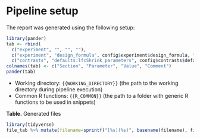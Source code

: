 # Pipeline setup

The report was generated using the following setup:

```r
library(pander)
tab <- rbind(
  c("experiment", "", "", ""),
  c("experiment", "design_formula", config$experiment$design_formula, ""),
  c("contrasts", "defaults:lfcShrink_parameters", config$contrasts$defaults$lfcShrink_parameters, ""))
colnames(tab) <- c("Section", "Parameter", "Value", "Comment")
pander(tab)
```

 * Working directory: `{{WORKING_DIRECTORY}}` (the path to the working directory during pipeline execution)
 * Common R functions: `{{R_COMMON}}` (the path to a folder with generic R functions to be used in snippets)


**Table.** Generated files

```r
library(tidyverse)
file_tab %>% mutate(filename=sprintf("[%s](%s)", basename(filename), filename)) %>% DT::datatable()
```



